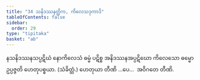 ```yaml
---
title: "34 သနိဒဿနတ္တိက, ကိလေသဒုကာဒိ"
tableOfContents: false
sidebar:
  order: 29
type: "tipitaka"
basket: "ab"
---
```



<DynamicBreadcrumb />

<Division number="96">

<Paragraph number="215">
နသနိဒဿနသပ္ပဋိဃံ နောကိလေသံ ဓမ္မံ ပဋိစ္စ အနိဒဿနအပ္ပဋိဃော ကိလေသော ဓမ္မော ဥပ္ပဇ္ဇတိ ဟေတုပစ္စယာ. (သံခိတ္တံ.)
</Paragraph>

<Paragraph number="216">
ဟေတုယာ တီဏိ …ပေ…  အဝိဂတေ တီဏိ.
</Paragraph>
</Division>